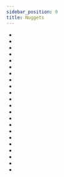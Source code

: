 ```yaml
---
sidebar_position: 9
title: Nuggets
---
```


<ItemImage file="aluminum_nugget" alt="Nuggets" size="200" />


- <McItem slug="aluminum_nugget" pack="techreborn"/> 
- <McItem slug="brass_nugget" pack="techreborn"/> 
- <McItem slug="bronze_nugget" pack="techreborn"/> 
- <McItem slug="chrome_nugget" pack="techreborn"/> 
- <McItem slug="copper_nugget" pack="techreborn"/> 
- <McItem slug="diamond_nugget" pack="techreborn"/> 
- <McItem slug="electrum_nugget" pack="techreborn"/> 
- <McItem slug="invar_nugget" pack="techreborn"/> 
- <McItem slug="iridium_nugget" pack="techreborn"/> 
- <McItem slug="iron_nugget" pack="techreborn"/> 
- <McItem slug="lead_nugget" pack="techreborn"/> 
- <McItem slug="nickel_nugget" pack="techreborn"/> 
- <McItem slug="platinum_nugget" pack="techreborn"/> 
- <McItem slug="refined_iron_nugget" pack="techreborn"/> 
- <McItem slug="silver_nugget" pack="techreborn"/> 
- <McItem slug="steel_nugget" pack="techreborn"/> 
- <McItem slug="tin_nugget" pack="techreborn"/> 
- <McItem slug="titanium_nugget" pack="techreborn"/> 
- <McItem slug="tungsten_nugget" pack="techreborn"/> 
- <McItem slug="hot_tungstensteel_nugget" pack="techreborn"/> 
- <McItem slug="tungstensteel_nugget" pack="techreborn"/> 
- <McItem slug="zinc_nugget" pack="techreborn"/> 



